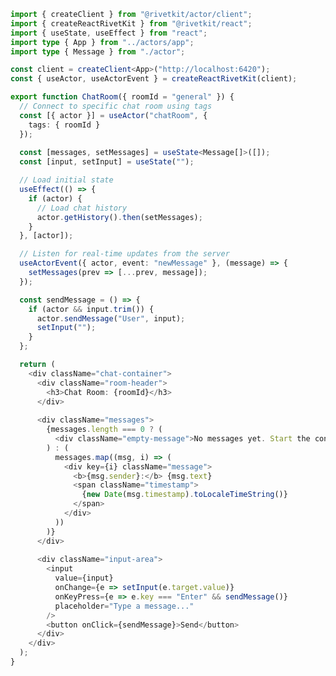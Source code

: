 ```typescript
import { createClient } from "@rivetkit/actor/client";
import { createReactRivetKit } from "@rivetkit/react";
import { useState, useEffect } from "react";
import type { App } from "../actors/app";
import type { Message } from "./actor";

const client = createClient<App>("http://localhost:6420");
const { useActor, useActorEvent } = createReactRivetKit(client);

export function ChatRoom({ roomId = "general" }) {
  // Connect to specific chat room using tags
  const [{ actor }] = useActor("chatRoom", { 
    tags: { roomId }
  });
  
  const [messages, setMessages] = useState<Message[]>([]);
  const [input, setInput] = useState("");

  // Load initial state
  useEffect(() => {
    if (actor) {
      // Load chat history
      actor.getHistory().then(setMessages);
    }
  }, [actor]);

  // Listen for real-time updates from the server
  useActorEvent({ actor, event: "newMessage" }, (message) => {
    setMessages(prev => [...prev, message]);
  });

  const sendMessage = () => {
    if (actor && input.trim()) {
      actor.sendMessage("User", input);
      setInput("");
    }
  };

  return (
    <div className="chat-container">
      <div className="room-header">
        <h3>Chat Room: {roomId}</h3>
      </div>
      
      <div className="messages">
        {messages.length === 0 ? (
          <div className="empty-message">No messages yet. Start the conversation!</div>
        ) : (
          messages.map((msg, i) => (
            <div key={i} className="message">
              <b>{msg.sender}:</b> {msg.text}
              <span className="timestamp">
                {new Date(msg.timestamp).toLocaleTimeString()}
              </span>
            </div>
          ))
        )}
      </div>
      
      <div className="input-area">
        <input
          value={input}
          onChange={e => setInput(e.target.value)}
          onKeyPress={e => e.key === "Enter" && sendMessage()}
          placeholder="Type a message..."
        />
        <button onClick={sendMessage}>Send</button>
      </div>
    </div>
  );
}
```
